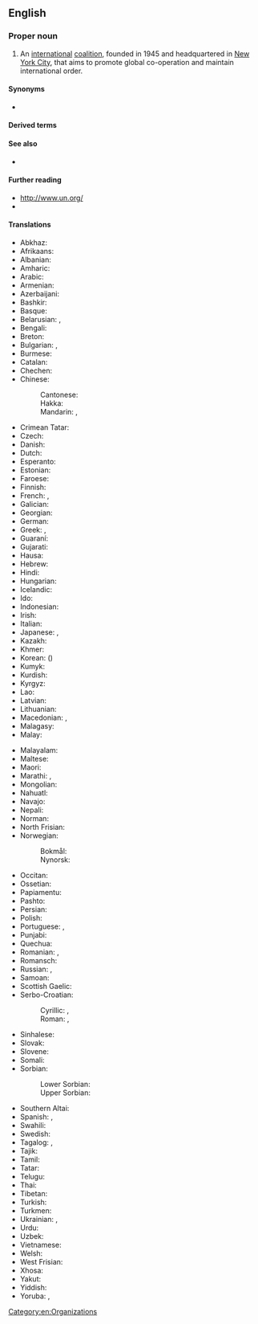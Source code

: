 ==English==
{{wikipedia}}

===Proper noun===
{{en-proper noun|head=[[united|United]] [[nation|Nations]]}}

# An [[international]] [[coalition]], founded in 1945 and headquartered in [[New York City]], that aims to promote global co-operation and maintain international order.

====Synonyms====
* {{alter|en|UN}}

====Derived terms====
{{col2|en
|United Nations General Assembly
|United Nations Economic and Social Council
}}

====See also====
* {{l|en|League of Nations}}

====Further reading====
* [http://www.un.org/ http://www.un.org/]
* {{pedialite}}

====Translations====
{{trans-top|international coalition}}
* Abkhaz: {{t|ab|Еидгылоу Амилаҭқәа Рорганизациа}}
* Afrikaans: {{t|af|Verenigde Nasies}}
* Albanian: {{t|sq|Organizata e Kombeve të Bashkuara}}
* Amharic: {{t|am|የተባበሩት መንግሥታት ድርጅት}}
* Arabic: {{t|ar|اَلْأُمَم اَلْمُتَّحِدَة|f-p}}
* Armenian: {{t+|hy|Միավորված ազգերի կազմակերպություն}}
* Azerbaijani: {{t+|az|Birləşmiş Millətlər Təşkilatı}}
* Bashkir: {{t|ba|Берләшкән Милләттәр Ойошмаһы}}
* Basque: {{t|eu|Nazio Batuen Erakundea}}
* Belarusian: {{t|be|Арганіза́цыя Аб'ядна́ных На́цый|f}}, {{t|be|Аб'ядна́ныя На́цыі|f-p}}
* Bengali: {{t|bn|জাতিসংঘ}}
* Breton: {{t|br|Aozadur ar Broadoù Unanet|f}}
* Bulgarian: {{t|bg|Организа́цията на обедине́ните на́ции|f}}, {{t|bg|Обедине́ните на́ции|f-p}}
* Burmese: {{t+|my|ကုလသမဂ္ဂ}}
* Catalan: {{t|ca|Organització de les Nacions Unides|f}}
* Chechen: {{t|ce|Вовшахкхетта Къаьмнийн Организаци}}
* Chinese:
*: Cantonese: {{t|yue|聯合國|tr=lyun4 hap6 gwok3}}
*: Hakka: {{t|hak|聯合國|tr=Lièn-ha̍p-koet}}
*: Mandarin: {{t+|cmn|聯合國}}, {{t+|cmn|联合国|tr=Liánhéguó}}
* Crimean Tatar: {{t|crh|Birleşken Milletler Teşkilâtı}}
* Czech: {{t+|cs|Organizace spojených národů|f}}
* Danish: {{t|da|De Forenede Nationer|c-p}}
* Dutch: {{t+|nl|Verenigde Naties|f-p}}
* Esperanto: {{t|eo|Unuiĝintaj Nacioj}}
* Estonian: {{t|et|Ühinenud Rahvaste Organisatsioon}}
* Faroese: {{t|fo|Sameindu Tjóðir|f}}
* Finnish: {{t+|fi|Yhdistyneet kansakunnat}}
* French: {{t+|fr|Organisation des Nations Unies|f}}, {{t+|fr|Nations Unies|f-p}}
* Galician: {{t+|gl|Organización das Nacións Unidas|f}}
* Georgian: {{t|ka|გაერთიანებული ერების ორგანიზაცია}}
* German: {{t+|de|Vereinte Nationen|f-p}}
* Greek: {{t+|el|Οργανισμός Ηνωμένων Εθνών|m}}, {{q|rare}} {{t+|el|Ηνωμένα Έθνη|n-p}}
* Guaraní: {{t|gn|Tetãnguéra Joaju}}
* Gujarati: {{t|gu|સંયુક્ત રાષ્ટ્રસંઘ|?}}
* Hausa: {{t|ha|Majalisar Ɗinkin Duniya}}
* Hebrew: {{t|he|האומות המאוחדות|f-p|tr=ha'umót ham'ukhadót}}
* Hindi: {{t|hi|संयुक्त राष्ट्र|?}}
* Hungarian: {{t+|hu|Egyesült Nemzetek Szervezete}}
* Icelandic: {{t|is|Sameinuðu þjóðirnar|f-p}}
* Ido: {{t+|io|Unionita Nacioni}}
* Indonesian: {{t+|id|Perserikatan Bangsa-Bangsa}}
* Irish: {{t|ga|Náisiúin Aontaithe|m-p}}
* Italian: {{t|it|Nazioni Unite|f-p}}
* Japanese: {{t+|ja|国際連合|tr=こくさいれんごう, Kokusai-rengō}}, {{t+|ja|国連|tr=こくれん, Kokuren}}
* Kazakh: {{t+|kk|Біріккен Ұлттар Ұйымы}}
* Khmer: {{t+|km|អង្គការសហប្រជាជាតិ}}
* Korean: {{t|ko|^국제 ^연합}} ({{t+|ko|國際聯合}})
* Kumyk: {{t|kum|Бирлешген Миллетлер|tr=Birleşgen Milletler}}
* Kurdish: {{t+|ku|Neteweyên Yekbûyî}}
* Kyrgyz: {{t|ky|Бириккен Улуттар Уюму}}
* Lao: {{t+|lo|ສະຫະປະຊາຊາດ}}
* Latvian: {{t|lv|Apvienoto Nāciju Organizācija|f}}
* Lithuanian: {{t+|lt|Jungtinių Tautų Organizacija|f}}
* Macedonian: {{t|mk|Организација на Обединетите Нации|f}}, {{t|mk|Обединетите Нации|f-p}}
* Malagasy: {{t|mg|Firenena Mikambana}}
* Malay: {{t|ms|Pertubuhan Bangsa-Bangsa Bersatu}}
{{trans-mid}}
* Malayalam: {{t+|ml|ഐക്യരാഷ്ട്രസഭ}}
* Maltese: {{t|mt|Il-Ġnus Maqgħuda}}
* Maori: {{t|mi|Iwi Fā'ūtaha}}
* Marathi: {{t|mr|संयुक्त राष्ट्रसंघ|?}}, {{t|mr|संयुक्त राष्ट्रे|?}}
* Mongolian: {{t|mn|Нэгдсэн Үндэстний Байгууллага}}
* Nahuatl: {{t|nah|Tlacetililli Tlacatiyan}}
* Navajo: {{t|nv|Nahasdzáán Bikáaʼgi Kéyah Naaznilgo Ałhidadiidzooígíí}}
* Nepali: {{t|ne|संयुक्त राष्ट्र संघ}}
* Norman: {{t|nrf|Nâtions Unnies|f-p|alt=Les Nâtions Unnies}}
* North Frisian: {{t|frr|Feriand Natjuunen|?}}
* Norwegian:
*: Bokmål: {{t|nb|De forente nasjoner|m-p}}
*: Nynorsk: {{t|nn|Dei sameinte nasjonane|m-p}}
* Occitan: {{t|oc|Organizacion de las Nacions Unidas|f}}
* Ossetian: {{t|os|Иугонд Нациты Организаци}}
* Papiamentu: {{t|pap|Nashonan Uni}}
* Pashto: {{t|ps|ملگري ملتونه}}
* Persian: {{t+|fa|سازمان ملل متّحد|tr=sāzmāne melale mottahed}}
* Polish: {{t+|pl|Organizacja Narodów Zjednoczonych|f}}
* Portuguese: {{t|pt|Organização das Nações Unidas|f}}, {{t|pt|Nações Unidas|f-p}}
* Punjabi: {{t|pa|ਸੰਯੁਕਤ ਰਾਸ਼ਟਰ|?}}
* Quechua: {{t|qu|Huñusqa Aylluskakuna}}
* Romanian: {{t|ro|Organizația Națiunilor Unite|f}}, {{t|ro|Națiunile Unite|f-p|f}}
* Romansch: {{t|rm|Organisaziun da las Naziuns Unidas|?}}
* Russian: {{t|ru|Объединённые На́ции|f-p}}, {{t+|ru|Организа́ция Объединённых На́ций|f}}
* Samoan: {{t|sm|Malo Afaatasi}}
* Scottish Gaelic: {{t|gd|Na Dùthchannan Aonaichte|f-p}}
* Serbo-Croatian:
*: Cyrillic: {{t|sh|Ујѐдӣњенӣ на́роди|m-p}}, {{t|sh|Уједињене нације|f-p}}
*: Roman: {{t+|sh|Ujèdīnjenī národi|m-p}}, {{t|sh|Ujedinjene nacije|f-p}}
* Sinhalese: {{t|si|එක්සත් ජාතීන්ගේ සංවිධානය|?}}
* Slovak: {{t|sk|Organizácia Spojených národov|f}}
* Slovene: {{t|sl|Organizacija združenih narodov|f}}
* Somali: {{t|so|Qaramada Midoobay}}
* Sorbian:
*: Lower Sorbian: {{t|dsb|Zjadnośone narody|f-p}}
*: Upper Sorbian: {{t|hsb|Zjednoćene narody|f-p}}
* Southern Altai: {{t|alt|Бириккен Уктар}}
* Spanish: {{t|es|Organización de las Naciones Unidas|f}}, {{t+|es|Naciones Unidas|f-p}}
* Swahili: {{t|sw|Umoja wa Mataifa}}
* Swedish: {{t|sv|Förenta nationerna|c-p}}
* Tagalog: {{t|tl|Nangagkakaisang Bansa}}, {{t|tl|Samahan ng mga Nagkakaisang Bansa}}
* Tajik: {{t|tg|Созмони Миллали Муттаҳид}}
* Tamil: {{t|ta|ஐக்கிய நாடுகள் அவை}}
* Tatar: {{t|tt|Берләшкән Милләтләр Оешмасы}}
* Telugu: {{t+|te|ఐక్యరాజ్యసమితి}}
* Thai: {{t|th|สหประชาชาติ}}
* Tibetan: {{t|bo|མཉམ་འབྲེལ་རྒྱལ་ཚོགས།}}
* Turkish: {{t+|tr|Birleşmiş Milletler}}
* Turkmen: {{t|tk|Birleşen Milletler Guramasy}}
* Ukrainian: {{t|uk|Організа́ція Об'є́днаних На́цій|f}}, {{t|uk|Об'є́днані На́ції|f-p}}
* Urdu: {{t|ur|اقوام متحدہ}}
* Uzbek: {{t|uz|Birlashgan millatlar tashkiloti}}
* Vietnamese: {{t+|vi|Liên Hiệp Quốc}}
* Welsh: {{t|cy|Cenhedloedd Unedig|f}}
* West Frisian: {{t|fy|Feriene Naasjes}}
* Xhosa: {{t|xh|Izizwe ezimanyeneyo}}
* Yakut: {{t|sah|Холбоһуктаах Нациялар Тэрилтэлэрэ}}
* Yiddish: {{t|yi|פֿאַראייניקטע פֿעלקער|n-p}}
* Yoruba: {{t|yo|Àgbájọ àwọn Orílẹ̀-èdè Aṣòkan}}, {{t|yo|Orílẹ̀-èdè Aṣòkan}}
{{trans-bottom}}

[[Category:en:Organizations]]
